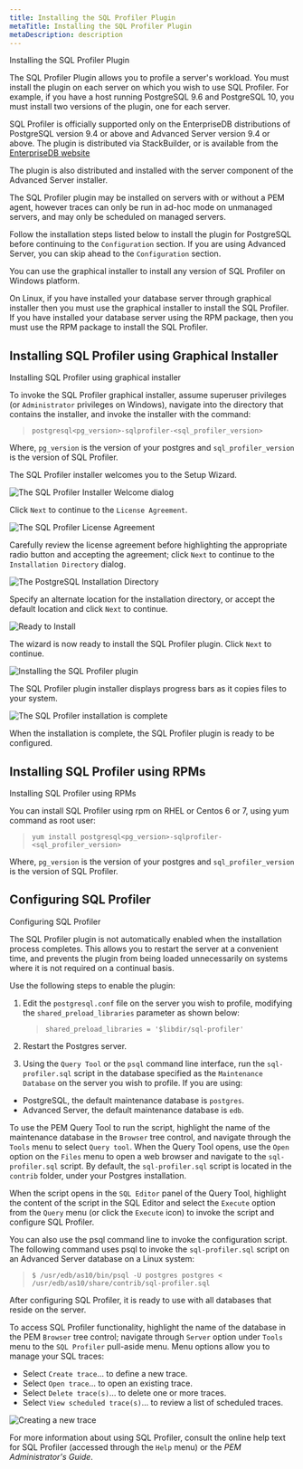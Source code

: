 ```yaml
---
title: Installing the SQL Profiler Plugin
metaTitle: Installing the SQL Profiler Plugin
metaDescription: description
---
```


<div class="index">

Installing the SQL Profiler Plugin

</div>

The SQL Profiler Plugin allows you to profile a server's workload. You
must install the plugin on each server on which you wish to use SQL
Profiler. For example, if you have a host running PostgreSQL 9.6 and
PostgreSQL 10, you must install two versions of the plugin, one for each
server.

SQL Profiler is officially supported only on the EnterpriseDB
distributions of PostgreSQL version 9.4 or above and Advanced Server
version 9.4 or above. The plugin is distributed via StackBuilder, or is
available from the [EnterpriseDB
website](https://www.enterprisedb.com/advanced-downloads)

The plugin is also distributed and installed with the server component
of the Advanced Server installer.

The SQL Profiler plugin may be installed on servers with or without a
PEM agent, however traces can only be run in ad-hoc mode on unmanaged
servers, and may only be scheduled on managed servers.

Follow the installation steps listed below to install the plugin for
PostgreSQL before continuing to the `Configuration` section. If you are
using Advanced Server, you can skip ahead to the `Configuration`
section.

You can use the graphical installer to install any version of SQL
Profiler on Windows platform.

On Linux, if you have installed your database server through graphical
installer then you must use the graphical installer to install the SQL
Profiler. If you have installed your database server using the RPM
package, then you must use the RPM package to install the SQL Profiler.

## Installing SQL Profiler using Graphical Installer

<div class="index">

Installing SQL Profiler using graphical installer

</div>

To invoke the SQL Profiler graphical installer, assume superuser
privileges (or `Administrator` privileges on Windows), navigate into the
directory that contains the installer, and invoke the installer with the
command:

> `postgresql<pg_version>-sqlprofiler-<sql_profiler_version>`

Where, `pg_version` is the version of your postgres and
`sql_profiler_version` is the version of SQL Profiler.

The SQL Profiler installer welcomes you to the Setup Wizard.

![*The SQL Profiler Installer Welcome
dialog*](images/installing_pem_sql_profiler_plugin_welcome.png)

Click `Next` to continue to the `License Agreement`.

![*The SQL Profiler License
Agreement*](images/setup_pem_server_on_same_host_license_agreement.png)

Carefully review the license agreement before highlighting the
appropriate radio button and accepting the agreement; click `Next` to
continue to the `Installation Directory` dialog.

![*The PostgreSQL Installation
Directory*](images/installing_pem_sql_profiler_plugin_installation_directory.png)

Specify an alternate location for the installation directory, or accept
the default location and click `Next` to continue.

![*Ready to
Install*](images/installing_pem_sql_plugin_ready_to_install.png)

The wizard is now ready to install the SQL Profiler plugin. Click `Next`
to continue.

![*Installing the SQL Profiler
plugin*](images/installing_pem_sql_profiler_plugin_in_progress.png)

The SQL Profiler plugin installer displays progress bars as it copies
files to your system.

![*The SQL Profiler installation is
complete*](images/installing_pem_sql_profiler_plugin_complete.png)

When the installation is complete, the SQL Profiler plugin is ready to
be configured.

## Installing SQL Profiler using RPMs

<div class="index">

Installing SQL Profiler using RPMs

</div>

You can install SQL Profiler using rpm on RHEL or Centos 6 or 7, using
yum command as root user:

> `yum install
> postgresql<pg_version>-sqlprofiler-<sql_profiler_version>`

Where, `pg_version` is the version of your postgres and
`sql_profiler_version` is the version of SQL Profiler.

## Configuring SQL Profiler

<div class="index">

Configuring SQL Profiler

</div>

The SQL Profiler plugin is not automatically enabled when the
installation process completes. This allows you to restart the server at
a convenient time, and prevents the plugin from being loaded
unnecessarily on systems where it is not required on a continual basis.

Use the following steps to enable the plugin:

1.  Edit the `postgresql.conf` file on the server you wish to profile,
    modifying the `shared_preload_libraries` parameter as shown below:
    
    > `shared_preload_libraries = '$libdir/sql-profiler'`

2.  Restart the Postgres server.

3.  Using the `Query Tool` or the `psql` command line interface, run the
    `sql-profiler.sql` script in the database specified as the
    `Maintenance Database` on the server you wish to profile. If you are
    using:

<!-- end list -->

  - PostgreSQL, the default maintenance database is `postgres`.
  - Advanced Server, the default maintenance database is `edb`.

To use the PEM Query Tool to run the script, highlight the name of the
maintenance database in the `Browser` tree control, and navigate through
the `Tools` menu to select `Query tool`. When the Query Tool opens, use
the `Open` option on the `Files` menu to open a web browser and navigate
to the `sql-profiler.sql` script. By default, the `sql-profiler.sql`
script is located in the `contrib` folder, under your Postgres
installation.

When the script opens in the `SQL Editor` panel of the Query Tool,
highlight the content of the script in the SQL Editor and select the
`Execute` option from the `Query` menu (or click the `Execute` icon) to
invoke the script and configure SQL Profiler.

You can also use the psql command line to invoke the configuration
script. The following command uses psql to invoke the `sql-profiler.sql`
script on an Advanced Server database on a Linux system:

> `$ /usr/edb/as10/bin/psql -U postgres postgres <`  
> `/usr/edb/as10/share/contrib/sql-profiler.sql`

After configuring SQL Profiler, it is ready to use with all databases
that reside on the server.

To access SQL Profiler functionality, highlight the name of the database
in the PEM `Browser` tree control; navigate through `Server` option
under `Tools` menu to the `SQL Profiler` pull-aside menu. Menu options
allow you to manage your SQL traces:

  - Select `Create trace`… to define a new trace.
  - Select `Open trace`… to open an existing trace.
  - Select `Delete trace(s)`… to delete one or more traces.
  - Select `View scheduled trace(s)`… to review a list of scheduled
    traces.

![*Creating a new
trace*](images/configuring_pem_sql_profiler_plugin_create_trace.png)

For more information about using SQL Profiler, consult the online help
text for SQL Profiler (accessed through the `Help` menu) or the *PEM
Administrator's Guide*.
